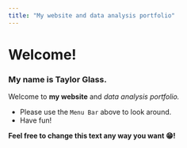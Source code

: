 ```yaml
---
title: "My website and data analysis portfolio"
---
```


# Welcome!

### My name is Taylor Glass.

Welcome to **my website** and *data analysis portfolio.*

-   Please use the `Menu Bar` above to look around.
-   Have fun!

**Feel free to change this text any way you want 😁!**
